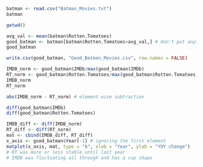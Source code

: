 ```r
batman <- read.csv("Batman_Movies.txt")
batman
```
```r
getwd()
```
```r
avg_val <- mean(batman$Rotten.Tomatoes)
good_batman <- batman[batman$Rotten.Tomatoes>avg_val,] # don't put anything after the comma for the whole data frame
good_batman
```
```r
write.csv(good_batman, "Good_Batman_Movies.csv", row.names = FALSE)
```

```r
IMDB_norm <- good_batman$IMDb/max(good_batman$IMDb)
RT_norm <- good_batman$Rotten.Tomatoes/max(good_batman$Rotten.Tomatoes)
IMDB_norm
RT_norm
```

```r
abs(IMDB_norm - RT_norm) # element wise subtraction
```

```r
diff(good_batman$IMDb)
diff(good_batman$Rotten.Tomatoes)
```
```r
IMDB_diff <- diff(IMDB_norm)
RT_diff <- diff(RT_norm)
mat <- cbind(IMDB_diff, RT_diff)
x_axis <- good_batman$Year[-1] # ignoring the first element
matplot(x_axis, mat, type = "b", xlab = "Year", ylab = "YOY change")
# RT was more or less stable until last year
# IMDB was fluctuating all through and has a cup shape
```

